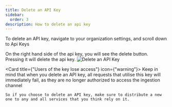 ```yaml
---
title: Delete an API Key
sidebar:
  order: 3
description: How to delete an api key
---
```



To delete an API key, navigate to your organization settings, and scroll down to Api Keys

On the right hand side of the api key, you will see the delete button. Pressing it will delete the api key.
<Image src={ApiKeyDeleteOverview} alt="Delete an API Key"/>

<Card title={"Users of the key lose access"} icon={"warning"}>
    Keep in mind that when you delete an API key, all requests that utilise this key will immediately fail, as they are no longer authorized to access the ingestion channel

    So if you choose to delete an API key, make sure to distribute a new one to any and all services that you think rely on it.
</Card>
